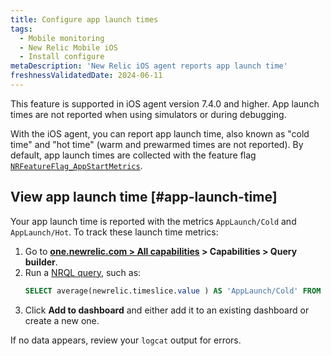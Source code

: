 ```yaml
---
title: Configure app launch times
tags:
  - Mobile monitoring
  - New Relic Mobile iOS
  - Install configure
metaDescription: 'New Relic iOS agent reports app launch time'
freshnessValidatedDate: 2024-06-11
---
```


<Callout variant="important">
This feature is supported in iOS agent version 7.4.0 and higher. App launch times are not reported when using simulators or during debugging.

</Callout>

With the iOS agent, you can report app launch time, also known as "cold time" and "hot time" (warm and prewarmed times are not reported). By default, app launch times are collected with the feature flag [`NRFeatureFlag_AppStartMetrics`](/docs/mobile-monitoring/new-relic-mobile/mobile-sdk/configure-settings/#applaunchtime).

## View app launch time [#app-launch-time]

Your app launch time is reported with the metrics `AppLaunch/Cold` and `AppLaunch/Hot`. To track these launch time metrics:

1. Go to <DoNotTranslate>**[one.newrelic.com > All capabilities](https://one.newrelic.com/all-capabilities) > Capabilities > Query builder**</DoNotTranslate>.
2. Run a [NRQL query](/docs/query-your-data/explore-query-data/query-builder/use-advanced-nrql-mode-query-data/), such as:
    ```sql
    SELECT average(newrelic.timeslice.value ) AS 'AppLaunch/Cold' FROM Metric WHERE metricTimesliceName = 'AppLaunch/Cold' AND entity.guid = 'YOUR_APP_TOKEN' SINCE 1664218800000 UNTIL 1664220600000 TIMESERIES
    ```
3. Click <DoNotTranslate>**Add to dashboard**</DoNotTranslate> and either add it to an existing dashboard or create a new one. 

If no data appears, review your `logcat` output for errors.
